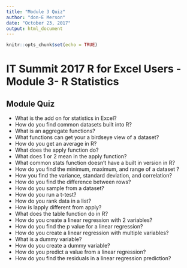 ```yaml
---
title: "Module 3 Quiz"
author: "don-E Merson"
date: "October 23, 2017"
output: html_document
---
```


```r
knitr::opts_chunk$set(echo = TRUE)
```

# IT Summit 2017 R for Excel Users -Module 3- R Statistics
## Module Quiz

- What is the add on for statistics in Excel?	
- How do you find common datasets built into R?	
- What is an aggregate functions?	
- What functions can get your a birdseye view of a dataset?	
- How do you get an average in R?	
- What does the apply function do?	
- What does 1 or 2 mean in the apply function?	
- What common stats function doesn't have a built in version in R?	
- How do you find the minimum, maximum, and range of a dataset ?	
- How you find the variance, standard deviation, and correlation?	
- How do you find the difference between rows?	
- How do you sample from a dataset?	
- How do you run a t-test?	
- How do you rank data in a list?	
- How is lapply different from apply?	
- What does the table function do in R?	
- How do you create a linear regression with 2 variables?	
- How do you find the p value for a linear regression?	
- How do you create a linear regression with multiple variables?	
- What is a dummy variable?	
- How do you create a dummy variable?	
- How do you predict a value from a linear regression?	
- How do you find the residuals in a linear regression prediction?